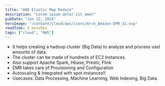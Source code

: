 ```yaml
---
title: "AWS Elastic Map Reduce"
description: "Lorem ipsum dolor sit amet"
pubDate: "Jan 22, 2024"
heroImage: "/content/cloud/aws/icons/Arch_Amazon-EMR_32.svg"
readTime: 5 minutes
tags: ["cloud", "AWS"]
---
```



<Section
	link="emr-intro"
	title="What is Elastic Map Reduce?"
	imageUrl="/content/cloud/aws/icons/Arch_Amazon-EMR_32.svg"
/>

- It helps creating a hadoop cluster (Big Data) to analyze and process vast amounts of data.
- The cluster can be made of hundreds of EC2 Instances.
- Also support Apache Spark, Hbase, Presto, Flink
- EMR takes care of Provisioning and Configuration
- Autoscaling & Integrated with spot instances!!
- Usecases: Data Processing, Machine Learning, Web Indexing, Big Data.
